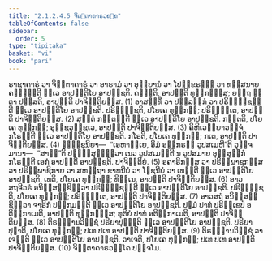 ```yaml
---
title: "2.1.2.4.5 ຈິຕ຺ຕາຄາຣວຄ຺ຄ"
tableOfContents: false
sidebar:
  order: 5
type: "tipitaka"
basket: "vi"
book: "pari"
---
```



<DynamicBreadcrumb />

<Division number="235" book="pari">

<Paragraph number="921" book="pari">
ຣາຊາຄາຣໍ ວາ ຈິຕ຺ຕາຄາຣໍ ວາ ອາຣາມໍ ວາ ອຸຍ຺ຍານໍ ວາ ໂປກ຺ຂຣຓິໍ ວາ ທສ຺ສນາຍ ຄຈ຺ຉນ຺ຕີ ທ຺ເວ ອາປຕ຺ຕິໂຍ ອາປຊ຺ຊຕິ. ຄຈ຺ຉຕິ, ອາປຕ຺ຕິ ທຸກ຺ກຏສ຺ສ; ຍຕ຺ຖ ຐິຕາ ປສ຺ສຕິ, ອາປຕ຺ຕິ ປາຈິຕ຺ຕິຍສ຺ສ. (1)
</Paragraph>

<Paragraph number="922" book="pari">
ອາສນ຺ທິໍ ວາ ປລ຺ລງ຺ກໍ ວາ ປຣິຠຸຎ຺ຊນ຺ຕີ ທ຺ເວ ອາປຕ຺ຕິໂຍ ອາປຊ຺ຊຕິ. ປຣິຠຸຎ຺ຊຕິ, ປໂຍເຄ ທຸກ຺ກຏໍ; ປຣິຠຸຕ຺ເຕ, ອາປຕ຺ຕິ ປາຈິຕ຺ຕິຍສ຺ສ. (2)
</Paragraph>

<Paragraph number="923" book="pari">
ສຸຕ຺ຕໍ ກນ຺ຕນ຺ຕີ ທ຺ເວ ອາປຕ຺ຕິໂຍ ອາປຊ຺ຊຕິ. ກນ຺ຕຕິ, ປໂຍເຄ ທຸກ຺ກຏໍ; ອຸຊ຺ຊວຸຊ຺ຊເວ, ອາປຕ຺ຕິ ປາຈິຕ຺ຕິຍສ຺ສ. (3)
</Paragraph>

<Paragraph number="924" book="pari">
ຄິຫິເວຍ຺ຍາວຈ຺ຈໍ ກໂຣນ຺ຕີ ທ຺ເວ ອາປຕ຺ຕິໂຍ ອາປຊ຺ຊຕິ. ກໂຣຕິ, ປໂຍເຄ ທຸກ຺ກຏໍ; ກເຕ, ອາປຕ຺ຕິ ປາຈິຕ຺ຕິຍສ຺ສ. (4)
</Paragraph>

<Paragraph number="925" book="pari">
ຠິກ຺ຂຸນິຍາ—  “ເອຫາຍ຺ເຍ, ອິມໍ ອຘິກຣຓໍ ວູປສເມຫີ”ຕິ ວຸຈ຺ຈມານາ—  “ສາຘູ”ຕິ ປຏິສ຺ສຸຓິຕ຺ວາ ເນວ ວູປສເມນ຺ຕີ ນ ວູປສມາຍ ອຸສ຺ສຸກ຺ກໍ ກໂຣນ຺ຕີ ເອກໍ ອາປຕ຺ຕິໍ ອາປຊ຺ຊຕິ. ປາຈິຕ຺ຕິຍໍ. (5)
</Paragraph>

<Paragraph number="926" book="pari">
ອຄາຣິກສ຺ສ ວາ ປຣິພ຺ພາຊກສ຺ສ ວາ ປຣິພ຺ພາຊິກາຍ ວາ ສຫຕ຺ຖາ ຂາທນີຍໍ ວາ ໂຠຊນີຍໍ ວາ ເທນ຺ຕີ ທ຺ເວ ອາປຕ຺ຕິໂຍ ອາປຊ຺ຊຕິ. ເທຕິ, ປໂຍເຄ ທຸກ຺ກຏໍ; ທິນ຺ເນ, ອາປຕ຺ຕິ ປາຈິຕ຺ຕິຍສ຺ສ. (6)
</Paragraph>

<Paragraph number="927" book="pari">
ອາວສຖຈີວຣໍ ອນິສ຺ສຊ຺ຊິຕ຺ວາ ປຣິຠຸຎ຺ຊນ຺ຕີ ທ຺ເວ ອາປຕ຺ຕິໂຍ ອາປຊ຺ຊຕິ. ປຣິຠຸຎ຺ຊຕິ, ປໂຍເຄ ທຸກ຺ກຏໍ; ປຣິຠຸຕ຺ເຕ, ອາປຕ຺ຕິ ປາຈິຕ຺ຕິຍສ຺ສ. (7)
</Paragraph>

<Paragraph number="928" book="pari">
ອາວສຖໍ ອນິສ຺ສຊ຺ຊິຕ຺ວາ ຈາຣິກໍ ປກ຺ກມນ຺ຕີ ທ຺ເວ ອາປຕ຺ຕິໂຍ ອາປຊ຺ຊຕິ. ປຐມໍ ປາທໍ ປຣິກ຺ເຂປໍ ອຕິກ຺ກາເມຕິ, ອາປຕ຺ຕິ ທຸກ຺ກຏສ຺ສ; ທຸຕິຍໍ ປາທໍ ອຕິກ຺ກາເມຕິ, ອາປຕ຺ຕິ ປາຈິຕ຺ຕິຍສ຺ສ. (8)
</Paragraph>

<Paragraph number="929" book="pari">
ຕິຣຈ຺ຉານວິຊ຺ຊໍ ປຣິຍາປຸຓນ຺ຕີ ທ຺ເວ ອາປຕ຺ຕິໂຍ ອາປຊ຺ຊຕິ. ປຣິຍາປຸຓາຕິ, ປໂຍເຄ ທຸກ຺ກຏໍ; ປເທ ປເທ ອາປຕ຺ຕິ ປາຈິຕ຺ຕິຍສ຺ສ. (9)
</Paragraph>

<Paragraph number="930" book="pari">
ຕິຣຈ຺ຉານວິຊ຺ຊໍ ວາເຈນ຺ຕີ ທ຺ເວ ອາປຕ຺ຕິໂຍ ອາປຊ຺ຊຕິ. ວາເຈຕິ, ປໂຍເຄ ທຸກ຺ກຏໍ; ປເທ ປເທ ອາປຕ຺ຕິ ປາຈິຕ຺ຕິຍສ຺ສ. (10)

</Paragraph>
</Division>

<Paragraph number="931" type="center" book="pari">
ຈິຕ຺ຕາຄາຣວຄ຺ໂຄ ປຎ຺ຈໂມ.
</Paragraph>